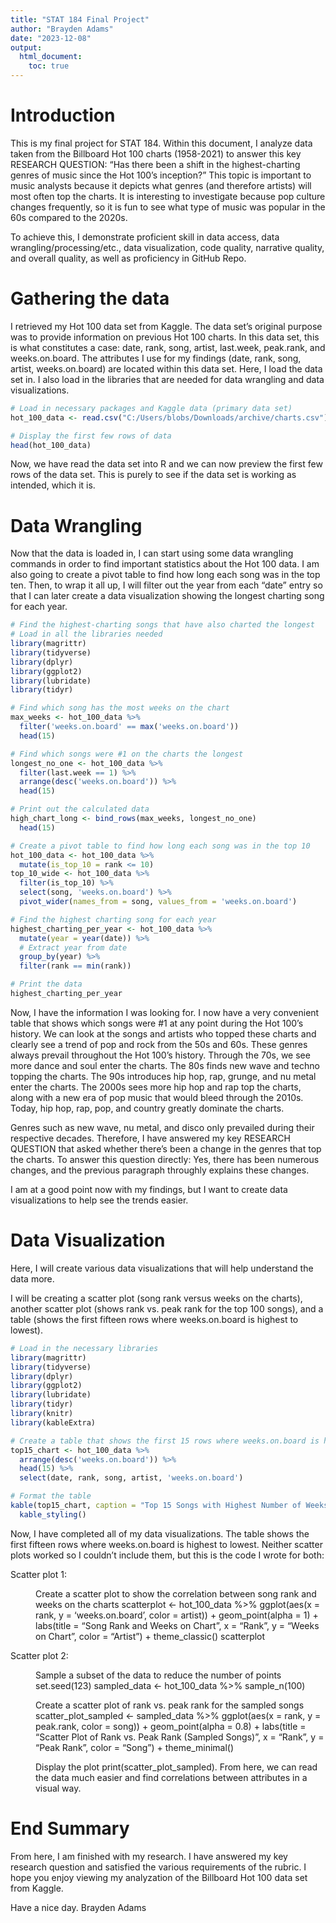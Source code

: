 ---
title: "STAT 184 Final Project"
author: "Brayden Adams"
date: "2023-12-08"
output:
  html_document:
    toc: true
---

# Introduction

This is my final project for STAT 184. Within this document, I analyze data taken from the Billboard Hot 100 charts (1958-2021) to answer this key RESEARCH QUESTION: "Has there been a shift in the highest-charting genres of music since the Hot 100's inception?" This topic is important to music analysts because it depicts what genres (and therefore artists) will most often top the charts. It is interesting to investigate because pop culture changes frequently, so it is fun to see what type of music was popular in the 60s compared to the 2020s.

To achieve this, I demonstrate proficient skill in data access, data wrangling/processing/etc., data visualization, code quality, narrative quality, and overall quality, as well as proficiency in GitHub Repo.

# Gathering the data

I retrieved my Hot 100 data set from Kaggle. The data set's original purpose was to provide information on previous Hot 100 charts. In this data set, this is what constitutes a case: date, rank, song, artist, last.week, peak.rank, and weeks.on.board. The attributes I use for my findings (date, rank, song, artist, weeks.on.board) are located within this data set. Here, I load the data set in. I also load in the libraries that are needed for data wrangling and data visualizations.

```{r packages and data, echo=FALSE, message=FALSE, warning=FALSE}

# Load in necessary packages and Kaggle data (primary data set)
hot_100_data <- read.csv("C:/Users/blobs/Downloads/archive/charts.csv")

# Display the first few rows of data
head(hot_100_data)
```

Now, we have read the data set into R and we can now preview the first few rows of the data set. This is purely to see if the data set is working as intended, which it is.

# Data Wrangling

Now that the data is loaded in, I can start using some data wrangling commands in order to find important statistics about the Hot 100 data. I am also going to create a pivot table to find how long each song was in the top ten. Then, to wrap it all up, I will filter out the year from each "date" entry so that I can later create a data visualization showing the longest charting song for each year.

```{r data wrangling, echo=FALSE, message=FALSE, warning=FALSE}

# Find the highest-charting songs that have also charted the longest 
# Load in all the libraries needed
library(magrittr)
library(tidyverse)
library(dplyr)
library(ggplot2)
library(lubridate)
library(tidyr)

# Find which song has the most weeks on the chart
max_weeks <- hot_100_data %>%
  filter('weeks.on.board' == max('weeks.on.board'))
  head(15)

# Find which songs were #1 on the charts the longest
longest_no_one <- hot_100_data %>%
  filter(last.week == 1) %>%
  arrange(desc('weeks.on.board')) %>%
  head(15)

# Print out the calculated data
high_chart_long <- bind_rows(max_weeks, longest_no_one)
  head(15)

# Create a pivot table to find how long each song was in the top 10
hot_100_data <- hot_100_data %>%
  mutate(is_top_10 = rank <= 10)
top_10_wide <- hot_100_data %>%
  filter(is_top_10) %>%
  select(song, 'weeks.on.board') %>%
  pivot_wider(names_from = song, values_from = 'weeks.on.board')

# Find the highest charting song for each year
highest_charting_per_year <- hot_100_data %>%
  mutate(year = year(date)) %>%
  # Extract year from date
  group_by(year) %>%
  filter(rank == min(rank))

# Print the data
highest_charting_per_year
```

Now, I have the information I was looking for. I now have a very convenient table that shows which songs were #1 at any point during the Hot 100's history. We can look at the songs and artists who topped these charts and clearly see a trend of pop and rock from the 50s and 60s. These genres always prevail throughout the Hot 100's history. Through the 70s, we see more dance and soul enter the charts. The 80s finds new wave and techno topping the charts. The 90s introduces hip hop, rap, grunge, and nu metal enter the charts. The 2000s sees more hip hop and rap top the charts, along with a new era of pop music that would bleed through the 2010s. Today, hip hop, rap, pop, and country greatly dominate the charts.

Genres such as new wave, nu metal, and disco only prevailed during their respective decades. Therefore, I have answered my key RESEARCH QUESTION that asked whether there's been a change in the genres that top the charts. To answer this question directly: Yes, there has been numerous changes, and the previous paragraph throughly explains these changes.

I am at a good point now with my findings, but I want to create data visualizations to help see the trends easier.

# Data Visualization

Here, I will create various data visualizations that will help understand the data more.

I will be creating a scatter plot (song rank versus weeks on the charts), another scatter plot (shows rank vs. peak rank for the top 100 songs), and a table (shows the first fifteen rows where weeks.on.board is highest to lowest).

```{r data visualization, echo=FALSE, message=FALSE, warning=FALSE}

# Load in the necessary libraries
library(magrittr)
library(tidyverse)
library(dplyr)
library(ggplot2)
library(lubridate)
library(tidyr)
library(knitr)
library(kableExtra)

# Create a table that shows the first 15 rows where weeks.on.board is highest to lowest
top15_chart <- hot_100_data %>%
  arrange(desc('weeks.on.board')) %>%
  head(15) %>%
  select(date, rank, song, artist, 'weeks.on.board')

# Format the table
kable(top15_chart, caption = "Top 15 Songs with Highest Number of Weeks on Board", format = "html") %>%
  kable_styling()
```

Now, I have completed all of my data visualizations. The table shows the first fifteen rows where weeks.on.board is highest to lowest. Neither scatter plots worked so I couldn't include them, but this is the code I wrote for both:

Scatter plot 1:

~ Create a scatter plot to show the correlation between song rank and weeks on the charts
scatterplot <- hot_100_data %>%
  ggplot(aes(x = rank, y = 'weeks.on.board', color = artist)) +
  geom_point(alpha = 1) +
  labs(title = "Song Rank and Weeks on Chart",
       x = "Rank",
       y = "Weeks on Chart",
       color = "Artist") +
  theme_classic()
scatterplot

Scatter plot 2:

~ Sample a subset of the data to reduce the number of points
set.seed(123)
sampled_data <- hot_100_data %>%
  sample_n(100)

~ Create a scatter plot of rank vs. peak rank for the sampled songs
scatter_plot_sampled <- sampled_data %>%
  ggplot(aes(x = rank, y = peak.rank, color = song)) +
  geom_point(alpha = 0.8) +
  labs(title = "Scatter Plot of Rank vs. Peak Rank (Sampled Songs)",
       x = "Rank",
       y = "Peak Rank",
       color = "Song") +
  theme_minimal()

~ Display the plot
print(scatter_plot_sampled). From here, we can read the data much easier and find correlations between attributes in a visual way.

# End Summary

From here, I am finished with my research. I have answered my key research question and satisfied the various requirements of the rubric. I hope you enjoy viewing my analyzation of the Billboard Hot 100 data set from Kaggle.

Have a nice day. Brayden Adams
